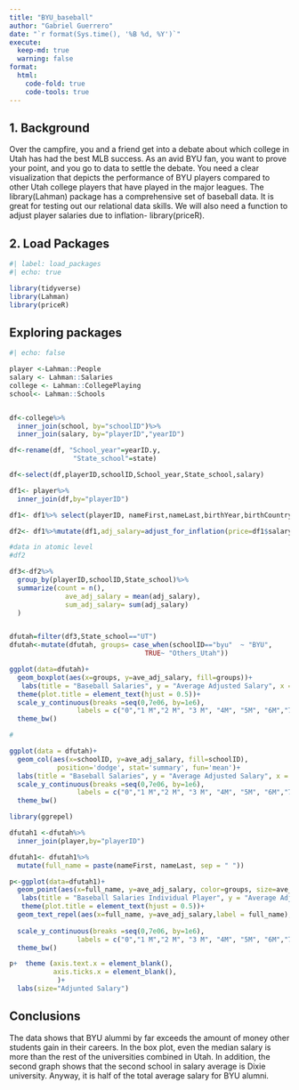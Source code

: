 ```yaml
---
title: "BYU_baseball"
author: "Gabriel Guerrero"
date: "`r format(Sys.time(), '%B %d, %Y')`"
execute:
  keep-md: true
  warning: false
format:
  html:
    code-fold: true
    code-tools: true
---
```


## 1. Background

Over the campfire, you and a friend get into a debate about which college in Utah has had the best MLB success. As an avid BYU fan, you want to prove your point, and you go to data to settle the debate. You need a clear visualization that depicts the performance of BYU players compared to other Utah college players that have played in the major leagues. The library(Lahman) package has a comprehensive set of baseball data. It is great for testing out our relational data skills. We will also need a function to adjust player salaries due to inflation- library(priceR).

## 2. Load Packages

```r
#| label: load_packages
#| echo: true

library(tidyverse)
library(Lahman)
library(priceR)


```

## Exploring packages

```r
#| echo: false

player <-Lahman::People
salary <- Lahman::Salaries
college <- Lahman::CollegePlaying
school<- Lahman::Schools


df<-college%>%
  inner_join(school, by="schoolID")%>%
  inner_join(salary, by="playerID","yearID")

df<-rename(df, "School_year"=yearID.y,
                "State_school"=state)

df<-select(df,playerID,schoolID,School_year,State_school,salary)

df1<- player%>%
  inner_join(df,by="playerID")

df1<- df1%>% select(playerID, nameFirst,nameLast,birthYear,birthCountry, birthState,School_year,schoolID,State_school,salary)

df2<- df1%>%mutate(df1,adj_salary=adjust_for_inflation(price=df1$salary, from_date = df1$School_year , country = "US", to_date = 2021))

#data in atomic level
#df2

df3<-df2%>%
  group_by(playerID,schoolID,State_school)%>%
  summarize(count = n(),
              ave_adj_salary = mean(adj_salary),
              sum_adj_salary= sum(adj_salary)
  )


dfutah=filter(df3,State_school=="UT")
dfutah<-mutate(dfutah, groups= case_when(schoolID=="byu"  ~ "BYU",
                                  TRUE~ "Others_Utah"))

ggplot(data=dfutah)+
  geom_boxplot(aes(x=groups, y=ave_adj_salary, fill=groups))+
   labs(title = "Baseball Salaries", y = "Average Adjusted Salary", x = "Groups BYU vs Others")+
  theme(plot.title = element_text(hjust = 0.5))+
  scale_y_continuous(breaks =seq(0,7e06, by=1e6), 
                 labels = c("0","1 M","2 M", "3 M", "4M", "5M", "6M","7M"))+
  theme_bw()

#

```

```r

ggplot(data = dfutah)+
  geom_col(aes(x=schoolID, y=ave_adj_salary, fill=schoolID), 
            position='dodge', stat='summary', fun='mean')+
  labs(title = "Baseball Salaries", y = "Average Adjusted Salary", x = "Universities in Utah")+
  scale_y_continuous(breaks =seq(0,7e06, by=1e6), 
                 labels = c("0","1 M","2 M", "3 M", "4M", "5M", "6M","7M"))+
  theme_bw()

```

```r
library(ggrepel)

dfutah1 <-dfutah%>%
  inner_join(player,by="playerID")

dfutah1<- dfutah1%>%   
  mutate(full_name = paste(nameFirst, nameLast, sep = " "))

p<-ggplot(data=dfutah1)+
  geom_point(aes(x=full_name, y=ave_adj_salary, color=groups, size=ave_adj_salary))+
   labs(title = "Baseball Salaries Individual Player", y = "Average Adjusted Salary", x = "Groups BYU vs Others")+
   theme(plot.title = element_text(hjust = 0.5))+
  geom_text_repel(aes(x=full_name, y=ave_adj_salary,label = full_name),size = 3) +
 
  scale_y_continuous(breaks =seq(0,7e06, by=1e6), 
                 labels = c("0","1 M","2 M", "3 M", "4M", "5M", "6M","7M"))+
  theme_bw()

p+  theme (axis.text.x = element_blank(),
           axis.ticks.x = element_blank(),
            )+
  labs(size="Adjunted Salary")


```
## Conclusions
The data shows that BYU alummi by far exceeds the amount of money other students gain in their careers. In the box plot, even the median salary is more than the rest of the universities combined in Utah. In addition, the second graph shows that the second school in salary average is Dixie university. Anyway, it is half of the total average salary for BYU alumni.

